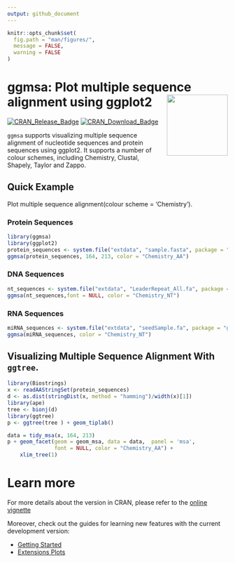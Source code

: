 ```yaml
---
output: github_document
---
```


<!-- README.md is generated from README.Rmd. Please edit that file -->

```r
knitr::opts_chunk$set(
  fig.path = "man/figures/",
  message = FALSE,
  warning = FALSE
)
```
#  ggmsa: Plot multiple sequence alignment using ggplot2 <img src="man/figures/logo.png" height="139" align="right" />

<!-- badges: start -->
[![CRAN_Release_Badge](https://www.r-pkg.org/badges/version-ago/ggmsa)](https://cran.r-project.org/package=ggmsa)
[![CRAN_Download_Badge](https://cranlogs.r-pkg.org/badges/grand-total/ggmsa?color=green)](https://cran.r-project.org/package=ggmsa)
<!-- badges: end -->

`ggmsa` supports visualizing multiple sequence alignment of nucleotide sequences and protein sequences using ggplot2. It supports a number of colour schemes, including Chemistry, Clustal, Shapely, Taylor and Zappo.

##  Quick Example 
Plot multiple sequence alignment(colour scheme = 'Chemistry').

###  Protein Sequences

```r
library(ggmsa)
library(ggplot2)
protein_sequences <- system.file("extdata", "sample.fasta", package = "ggmsa")
ggmsa(protein_sequences, 164, 213, color = "Chemistry_AA")
```

###  DNA Sequences

```r
nt_sequences <- system.file("extdata", "LeaderRepeat_All.fa", package = "ggmsa")
ggmsa(nt_sequences,font = NULL, color = "Chemistry_NT")
```

###  RNA Sequences

```r
miRNA_sequences <- system.file("extdata", "seedSample.fa", package = "ggmsa")
ggmsa(miRNA_sequences, color = "Chemistry_NT")
```

##  Visualizing Multiple Sequence Alignment With `ggtree`.

```r
library(Biostrings)
x <- readAAStringSet(protein_sequences)
d <- as.dist(stringDist(x, method = "hamming")/width(x)[1])
library(ape)
tree <- bionj(d)
library(ggtree)
p <- ggtree(tree ) + geom_tiplab()

data = tidy_msa(x, 164, 213)
p + geom_facet(geom = geom_msa, data = data,  panel = 'msa',
               font = NULL, color = "Chemistry_AA") +
    xlim_tree(1)
```

#  Learn more

For more details about the version in CRAN, please refer to the [online vignette](https://cran.r-project.org/web/packages/ggmsa/vignettes/ggmsa.html)

Moreover, check out the guides for learning new features with the current development version:

- [Getting Started](https://yulab-smu.github.io/ggmsa/articles/ggmsa.html)
- [Extensions Plots](https://yulab-smu.github.io/ggmsa/articles/Extensions/extensions.html)






